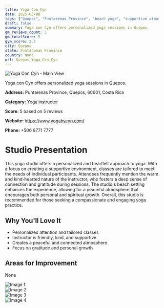 ```yaml
---
title: Yoga Con Cyn
date: 2025-03-08
tags: ["Quepos", "Puntarenas Province", "beach yoga", "supportive atmosphere", "personalized approach", "Quepos"]  
draft: false
summary: Yoga con Cyn offers personalized yoga sessions in Quepos.
gm_reviews_count: 5
gm_totalScore: 5
gym_score: 2.5
city: Quepos
state: Puntarenas Province
country: None
url: Quepos_Yoga_Con_Cyn
---
```


<div className="aspect-[16/9] relative my-8">
  <img 
    src="https://lh5.googleusercontent.com/p/AF1QipMRTOFQivVkr0v8wjAq-37v9aaA4Nd8bS-1kEI4=w1920-h1080-k-no"
    alt="Yoga Con Cyn - Main View"
    className="object-cover absolute inset-0 w-full h-full rounded-lg"
  />
</div>

Yoga con Cyn offers personalized yoga sessions in Quepos.

**Address:** Puntarenas Province, Quepos, 60601, Costa Rica

**Category:** Yoga instructor

**Score:** 5 based on 5 reviews

**Website:** https://www.yogabycyn.com/

**Phone:** +506 8771 7777

# Studio Presentation

This yoga studio offers a personalized and heartfelt approach to yoga. With a focus on creating a supportive environment, classes are tailored to meet the needs of individual participants. Attendees frequently mention the warm and kind-hearted nature of the instructor, who fosters a deep sense of connection and gratitude during sessions. The studio's beach setting enhances the experience, allowing for a peaceful atmosphere that encourages both personal and spiritual growth.
Overall, this studio is recommended for those seeking a compassionate and engaging yoga practice.

## Why You'll Love It

- Personalized attention and tailored classes
- Instructor is friendly, kind, and supportive
- Creates a peaceful and connected atmosphere
- Focus on gratitude and personal growth

## Areas for Improvement

None

<div className="grid grid-cols-1 xl:grid-cols-2 gap-4 my-8">
<div className="aspect-[4/3] relative"><img src="https://lh5.googleusercontent.com/p/AF1QipMCqDWnJYx7rAVruC28UL_ZBz0WiYt2MjWk0qx2=w1920-h1080-k-no" alt="Image 1" className="object-cover absolute inset-0 w-full h-full rounded-lg" /></div>
<div className="aspect-[4/3] relative"><img src="https://lh5.googleusercontent.com/p/AF1QipOCHaxoyCwz-WZ38IyAIOwWZ9r7Vg_I136TR0YA=w1920-h1080-k-no" alt="Image 2" className="object-cover absolute inset-0 w-full h-full rounded-lg" /></div>
<div className="aspect-[4/3] relative"><img src="https://lh5.googleusercontent.com/p/AF1QipMHoeYAirDbGYEDibg0EgEzsRQ9-PgFKVqWyHXF=w1920-h1080-k-no" alt="Image 3" className="object-cover absolute inset-0 w-full h-full rounded-lg" /></div>
<div className="aspect-[4/3] relative"><img src="https://lh5.googleusercontent.com/p/AF1QipPDNTpE_DbRUk_98qtbCewUWclIkoL_KRAL6_NE=w1920-h1080-k-no" alt="Image 4" className="object-cover absolute inset-0 w-full h-full rounded-lg" /></div>
</div>